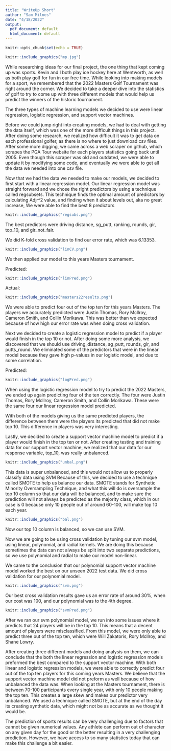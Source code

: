 ```yaml
---
title: "WriteUp Short"
author: "Sam Milnes"
date: "4/18/2022"
output:
  pdf_document: default
  html_document: default
---
```


```r
knitr::opts_chunk$set(echo = TRUE)
```

```r
knitr::include_graphics("mp.jpg")
```

While researching ideas for our final project, the one thing that kept coming
up was sports. Kevin and I both play ice hockey here at Wentworth, as well as 
both play golf for fun in our free time. While looking into making models for 
a sport, we remembered that the 2022 Masters Golf Tournament was right around
the corner. We decided to take a deeper dive into the statistics of golf to try
to come up with three different models that would help us predict the winners
of the historic tournament.


The three types of machine learning models we decided to use were linear
regression, logistic regression, and support vector machines. 


Before we could jump right into creating models, we had to deal with getting the
data itself, which was one of the more difficult things in this project. After
doing some research, we realized how difficult it was to get data on each 
professional golfer, as there is no where to just download csv files. After some
more digging, we came across a web scraper on github, which scrapes the PGA Tour
website for each players statistics going back until 2005. Even though this 
scraper was old and outdated, we were able to update it by modifying some code,
and eventually we were able to get all the data we needed into one csv file.


Now that we had the data we needed to make our models, we decided to first
start with a linear regression model. Our linear regression model was 
straight forward and we chose the right predictors by using a technique called
regsubsets. This technique finds the optimal amount of predictors by calculating
Adjr^2 value, and finding when it about levels out, aka no great increase,
We were able to find the best 8 predictors

```r
knitr::include_graphics("regsubs.png")
```

The best predictors were driving distance, sg_putt, ranking, rounds, gir, top_10,
and gir_not_fair.

We did K-fold cross validation to find our error rate, which was 6.13353.

```r
knitr::include_graphics("linCV.png")
```


We then applied our model to this years Masters tournament.

Predicted:
```r
knitr::include_graphics("linPred.png")
```

Actual:
```r
knitr::include_graphics("masters22results.png")
```

We were able to predict four out of the top ten for this years Masters. The 
players we accurately predicted were Justin Thomas, Rory Mcllroy, Cameron Smith,
and Collin Morikawa. This was better than we expected because of how high our
error rate was when doing cross validation.


Next we decided to create a logistic regression model to predict if a player
would finish in the top 10 or not. After doing some more analysis, we 
discovered that we should use driving_distance, sg_putt, rounds, gir, and 
putts_round. We eliminated some of the predictors that were in the linear 
model because they gave high p-values in our logistic model, and due to some
correlation.


Predicted:
```r
knitr::include_graphics("logPred.png")
```

When using the logistic regression model to try to predict the 2022 Masters,
we ended up again predicting four of the ten correctly. The four were Justin
Thomas, Rory Mcllroy, Cameron Smith, and Collin Morikawa. These were the same
four our linear regression model predicted.


With both of the models giving us the same predicted players, the difference
between them were the players its predicted that did not make top 10. This 
difference in players was very interesting.


Lastly, we decided to create a support vector machine model to predict if a 
player would finish in the top ten or not. After creating testing and training 
data for our support vector machine, we realized that our data for our response
variable, top_10, was really unbalanced.


```r
knitr::include_graphics("unbal.png")
```


This data is super unbalanced, and this would not allow us to properly classify 
data using SVM Because of this, we decided to use a technique called SMOTE to 
help us balance our data. SMOTE stands for Synthetic Minority
Oversampling Technique, and what this will do is oversample the top 10 column so
that our data will be balanced, and to make sure the prediction will not always
be predicted as the majority class, which in our case is 0 because only 10
people out of around 60-100, will make top 10 each year.

```r
knitr::include_graphics("bal.png")
```


Now our top 10 column is balanced, so we can use SVM.


Now we are going to be using cross validation by tuning our svm model, using 
linear, polynomial, and radial kernels. We are doing this because sometimes the 
data can not always be split into two separate predictions, so we use polynomial
and radial to make our model non-linear.


We came to the conclusion that our polynomial support vector machine model
worked the best on our unseen 2022 test data. We did cross validation for our
polynomial model.


```r
knitr::include_graphics("svm.png")
```

Our best cross validation results gave us an error rate of around 30%, when our 
cost was 100, and our polynomial was to the 4th degree.


```r
knitr::include_graphics("svmPred.png")
```

After we ran our svm polynomial model, we run into some issues where it predicts
that 24 players will be in the top 10. This means that a decent amount of players
were misclassified. From this model, we were only able to predict three out
of the top ten, which were Will Zakatoris, Rory Mcllroy, and Shane Lowry.


After creating three different models and doing analysis on them, we can conclude
that the both the linear regression and logistic regression models preformed
the best compared to the support vector machine. With both linear and logistic
regression models, we were able to correctly predict four out of the top ten
players for this coming years Masters. We believe that the support vector
machine model did not preform as well because of how unbalanced the data was.
When looking at the Masters tournament, there is between 70-100 participants
every single year, with only 10 people making the top ten. This creates a large
skew and makes our predictor very unbalanced. We used a technique called SMOTE,
but at the end of the day its creating synthetic data, which might not be as 
accurate as we thought it would be.

The prediction of sports results can be very challenging due to factors that
cannot be given numerical values. Any athlete can perform out of character on any
given day for the good or the better resulting in a very challenging prediction.
However, we have access to so many statistics today that can make this challenge
a bit easier.
